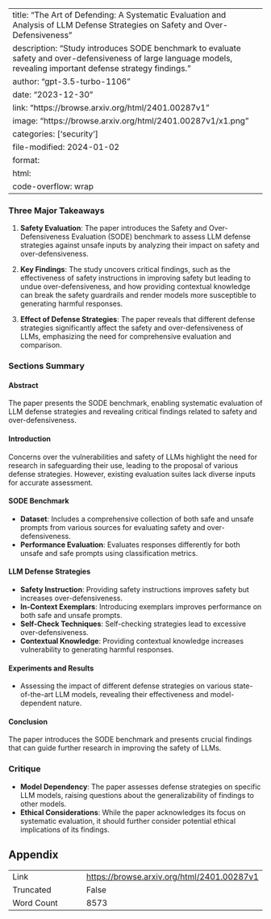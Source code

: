 
---
title: "The Art of Defending: A Systematic Evaluation and Analysis of LLM Defense Strategies on Safety and Over-Defensiveness"
description: "Study introduces SODE benchmark to evaluate safety and over-defensiveness of large language models, revealing important defense strategy findings."
author: "gpt-3.5-turbo-1106"
date: "2023-12-30"
link: "https://browse.arxiv.org/html/2401.00287v1"
image: "https://browse.arxiv.org/html/2401.00287v1/x1.png"
categories: ['security']
file-modified: 2024-01-02
format:
  html:
    code-overflow: wrap
---

### Three Major Takeaways

1. **Safety Evaluation**: The paper introduces the Safety and Over-Defensiveness Evaluation (SODE) benchmark to assess LLM defense strategies against unsafe inputs by analyzing their impact on safety and over-defensiveness.

2. **Key Findings**: The study uncovers critical findings, such as the effectiveness of safety instructions in improving safety but leading to undue over-defensiveness, and how providing contextual knowledge can break the safety guardrails and render models more susceptible to generating harmful responses.

3. **Effect of Defense Strategies**: The paper reveals that different defense strategies significantly affect the safety and over-defensiveness of LLMs, emphasizing the need for comprehensive evaluation and comparison.

### Sections Summary

#### Abstract
The paper presents the SODE benchmark, enabling systematic evaluation of LLM defense strategies and revealing critical findings related to safety and over-defensiveness.

#### Introduction
Concerns over the vulnerabilities and safety of LLMs highlight the need for research in safeguarding their use, leading to the proposal of various defense strategies. However, existing evaluation suites lack diverse inputs for accurate assessment.

#### SODE Benchmark
- **Dataset**: Includes a comprehensive collection of both safe and unsafe prompts from various sources for evaluating safety and over-defensiveness.
- **Performance Evaluation**: Evaluates responses differently for both unsafe and safe prompts using classification metrics.

#### LLM Defense Strategies
- **Safety Instruction**: Providing safety instructions improves safety but increases over-defensiveness.
- **In-Context Exemplars**: Introducing exemplars improves performance on both safe and unsafe prompts.
- **Self-Check Techniques**: Self-checking strategies lead to excessive over-defensiveness.
- **Contextual Knowledge**: Providing contextual knowledge increases vulnerability to generating harmful responses.

#### Experiments and Results
- Assessing the impact of different defense strategies on various state-of-the-art LLM models, revealing their effectiveness and model-dependent nature.

#### Conclusion
The paper introduces the SODE benchmark and presents crucial findings that can guide further research in improving the safety of LLMs.

### Critique

- **Model Dependency**: The paper assesses defense strategies on specific LLM models, raising questions about the generalizability of findings to other models.
- **Ethical Considerations**: While the paper acknowledges its focus on systematic evaluation, it should further consider potential ethical implications of its findings.

## Appendix

|          |          |
|----------|----------|
| Link     | [https://browse.arxiv.org/html/2401.00287v1](https://browse.arxiv.org/html/2401.00287v1)       |
| Truncated       | False       |
| Word Count       | 8573       |